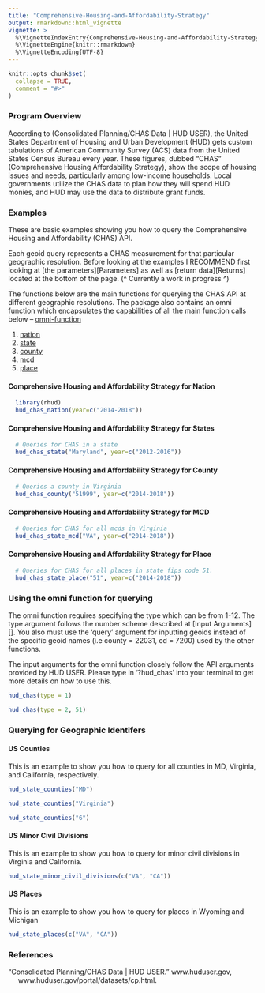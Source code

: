 ```yaml
---
title: "Comprehensive-Housing-and-Affordability-Strategy"
output: rmarkdown::html_vignette
vignette: >
  %\VignetteIndexEntry{Comprehensive-Housing-and-Affordability-Strategy}
  %\VignetteEngine{knitr::rmarkdown}
  %\VignetteEncoding{UTF-8}
---
```


```r
knitr::opts_chunk$set(
  collapse = TRUE,
  comment = "#>"
)
```

### Program Overview

According to (Consolidated Planning/CHAS Data | HUD USER), the United States
Department of Housing and Urban Development (HUD) gets custom tabulations of
American Community Survey (ACS) data from the United States Census Bureau every
year. These figures, dubbed "CHAS" (Comprehensive Housing Affordability
Strategy), show the scope of housing issues and needs, particularly among
low-income households. Local governments utilize the CHAS data to plan how they
will spend HUD monies, and HUD may use the data to distribute grant funds.
  

### Examples

These are basic examples showing you how to query the Comprehensive Housing and
Affordability (CHAS) API.

Each geoid query represents a CHAS measurement for that particular 
geographic resolution. Before looking at the examples I RECOMMEND first
looking at [the parameters][Parameters]
as well as [return data][Returns] located at the bottom of the page.
(^ Currently a work in progress ^)


The functions below are the main functions for querying the CHAS API at
different geographic resolutions. The package also contains an omni function 
which encapsulates the capabilities of all the main function calls below --
[omni-function][Using the omni function for querying]

1) [nation][Comprehensive Housing and Affordability Strategy for Nation]
2) [state][Comprehensive Housing and Affordability Strategy for States]
3) [county][Comprehensive Housing and Affordability Strategy for County]
4) [mcd][Comprehensive Housing and Affordability Strategy for MCD] 
5) [place][Comprehensive Housing and Affordability Strategy for Place]

#### Comprehensive Housing and Affordability Strategy for Nation
```r
  library(rhud)
  hud_chas_nation(year=c("2014-2018"))
```


#### Comprehensive Housing and Affordability Strategy for States

```r
  # Queries for CHAS in a state
  hud_chas_state("Maryland", year=c("2012-2016"))
```

#### Comprehensive Housing and Affordability Strategy for County

```r
  # Queries a county in Virginia
  hud_chas_county("51999", year=c("2014-2018"))
```

#### Comprehensive Housing and Affordability Strategy for MCD

```r
  # Queries for CHAS for all mcds in Virginia
  hud_chas_state_mcd("VA", year=c("2014-2018"))
```

#### Comprehensive Housing and Affordability Strategy for Place

```r
  # Queries for CHAS for all places in state fips code 51.
  hud_chas_state_place("51", year=c("2014-2018"))
```


### Using the omni function for querying

The omni function requires specifying the type which can be from 1-12. The type
argument follows the number scheme described at [Input Arguments][]. You also 
must use the 'query' argument for inputting geoids instead of the specific 
geoid names (i.e county = 22031, cd = 7200) used by the other functions.

The input arguments for the omni function closely follow the API arguments
provided by HUD USER. Please type in '?hud_chas' into your terminal to get more
details on how to use this.

```r
hud_chas(type = 1)

hud_chas(type = 2, 51)
```



### Querying for Geographic Identifers

#### US Counties 
This is an example to show you how to query for all counties in MD,
Virginia, and California, respectively.

```r
hud_state_counties("MD")

hud_state_counties("Virginia")

hud_state_counties("6")
```


#### US Minor Civil Divisions
This is an example to show you how to query for minor civil divisions in
Virginia and California.
```r
hud_state_minor_civil_divisions(c("VA", "CA"))
```


#### US Places
This is an example to show you how to query for places in Wyoming and Michigan
```r
hud_state_places(c("VA", "CA"))
```





### References

| "Consolidated Planning/CHAS Data | HUD USER." www.huduser.gov,
|      www.huduser.gov/portal/datasets/cp.html.
